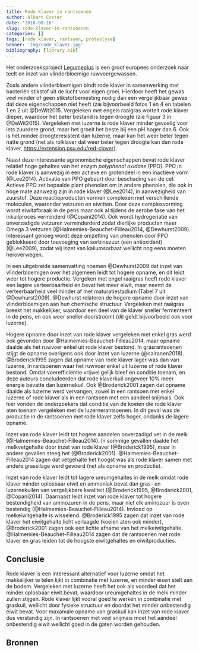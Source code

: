 ```yaml
---
title: Rode klaver in rantsoenen
author: Albart Coster
date: '2018-08-16'
slug: rode-klaver-in-rantsoenen
categories: []
tags: [rode klaver, rantsoen, proteolyse]
banner: 'img/rode_klaver.jpg'
bibliography: [library.bib]
---
```


Het onderzoeksproject [Legumeplus](legumeplus.eu) is een groot
europees onderzoek naar teelt en inzet van vlinderbloemige
ruwvoergewassen. 

Zoals andere vlinderbloemigen bindt rode klaver in samenwerking met
bacteriën stikstof uit de lucht voor eigen groei. Hierdoor heeft het
gewas veel minder of geen stikstofbemesting nodig dan een
vergelijkbaar gewas dat deze eigenschappen niet heeft (zie
bijvoorbeeld fotos 1 en 4 en tabelen 1 en 2 uit @DeWit2015. Vergeleken met
engels raaigras wortelt rode klaver dieper, waardoor het beter bestand
is tegen droogte (zie figuur 3 in @DeWit2015). Vergeleken met luzerne
is rode klaver minder gevoelig voor iets zuurdere grond, maar het
groeit het beste bij een pH hoger dan 6. Ook is het minder
droogteresistent dan luzerne, maar kan het weer beter tegen natte
grond (net als rolklaver dat weer beter tegen droogte kan dan rode
klaver,
[https://extension.psu.edu/red-clover](https://extension.psu.edu/red-clover)).

Naast deze interessante agronomische eigenschappen bevat rode klaver
relatief hoge gehaltes van het enzym *polyphenol
oxidase* (PPO). PPO in rode klaver is aanwezig in een actieve en
grotendeel in een inactieve vorm (@Lee2014). Activatie van PPO
gebeurt door beschading van de cel. Actieve PPO zet bepaalde plant
phenolen om in andere phenolen, die ook in hoge mate aanwezig zijn in
rode klaver (@Lee2014), in aanwezigheid van zuurstof. Deze
reactieproducten vormen complexen met verschillende moleculen, waaronder
vetzuren en eiwitten. Door deze complexvorming wordt
eiwitafbraak in de pens maar ook al tijdens de aerobe fase van het inkuilproces verminderd
(@Copani2014). Ook wordt hydrogenatie van onverzadigde vetzuren
verminderderd zodat dierlijke producten meer Omega 3 vetzuren
(@Halmemies-Beauchet-Filleau2014, @Dewhurst2009). Interessant genoeg
wordt deze omzetting van phenolen door PPO geblokkeerd door toevoeging
van sorbinezuur (een antioxidant) (@Lee2009), zodat wij inzet van
kaliumsorbaat wellicht nog eens moeten heroverwegen.

In een uitgebreide samenvatting noemen @Dewhurst2009 dat inzet van
vlinderbloemigen over het algemeen leidt tot hogere opname, en dit
leidt weer tot hogere productie. Vergeken met engel raaigras heeft
rode klaver een lagere verteerbaarheid en bevat het meer eiwit, maar neemt de verteerbaarheid
veel minder af met maturatiestadium (Tabel 7 uit
@Dewhurst2009). @Dewhurst relateren de hogere opname door inzet van
vlinderbloemigen aan hun chemische structuur. Vergeleken met raaigras
breekt het makkelijker, waardoor een deel van de klaver sneller
fermenteert in de pens, en ook weer sneller doorstroomt (dit geldt
bijvoorbeeld ook voor luzerne). 

Hogere opname door inzet van rode klaver vergeleken met enkel gras werd ook gevonden door
@Halmemies-Beauchet-Filleau2014, maar opname daalde als het ruwvoer
enkel uit rode klaver bestond. In grasrantsoenen stijgt de opname
overigens ook door inzet van luzerne (@sairanen2018). @Broderick1995 zagen dat opname van
rode klaver lager was dan van luzerne, in rantsoenen waar het ruwvoer
enkel uit luzerne of rode klaver bestond. Omdat voerefficiëntie vrijwel
gelijk bleef en conditie toenam, en deze auteurs concludeerden dat
rode klaverkuil ongeveer 10% meer energie bevatte dan luzernekuil. Ook
@Broderick2001 zagen dat opname daalde als luzerne werd vervangen,
zowel in een rantsoen met enkel luzerne of rode klaver als in een
rantsoen met een aandeel snijmais. Ook hier vonden de onderzoekers dat
conditie van de koeien die rode klaver aten toenam vergeleken met de
luzernerantsoenen. In dit geval was de productie in de rantsoenen met
rode klaver zelfs hoger, ondanks de lagere opname.

Inzet van rode klaver leidt tot hogere aandelen onverzadigd vet in de
melk (@Halmemies-Beauchet-Filleau2014). In sommige gevallen daalde het
melkvetgehalte door inzet van rode klaver (@Broderick1995), maar in
andere gevallen steeg het
(@Broderick2001). @Halmemies-Beauchet-Filleau2014 zagen dat vetgehalte
het hoogst was als rode klaver samen met andere grassilage werd
gevoerd (net als opname en productie).

Inzet van rode klaver leidt tot lagere ureumgehaltes in de melk omdat
rode klaver minder oplosbaar eiwit en ammoniak bevat dan gras- en
luzernekuilen van vergelijkbare kwaliteit (@Broderick1995,
@Broderick2001, @Copani2014). Daarnaast leidt inzet van rode klaver
tot hogere bestendigheid van aminozuren in de pens, maar niet elk
aminozuur is even bestendig (@Halmemies-Beauchet-Filleau2014). Invloed op melkeiwitgehalte is
wisselend. @Broderick1995 zagen dat inzet van rode klaver het
eiwitgehalte licht verlaagde (koeien aten ook minder), @Broderick2001
zagen ook een lichte afname van het
melkeiwitgehalte. @Halmemies-Beauchet-Filleau2014 zagen dat de
rantsoenen met rode klaver en gras leiden tot de hoogste eiwitgehaltes
en eiwitproducties.

## Conclusie

Rode klaver is een interessant alternatief voor luzerne omdat het
makkelijker te telen lijkt in combinatie met luzerne, en minder eisen
stelt aan de bodem. Vergeleken met luzerne heeft het ook als voordeel
dat het minder oplosbaar eiwit bevat, waardoor ureumgehaltes in de
melk minder zullen stijgen. Rode klaver lijkt vooral goed te werken in
combinatie met graskuil, wellicht door fysieke structuur en doordat
het minder onbestendig eiwit bevat. Voor maxamale opname van graskuil
kan inzet van rode klaver dus verstandig zijn. In rantsoenen met veel snijmais
moet het aandeel onbestendig eiwit wellicht goed in de gaten worden
gehouden. 

## Bronnen

